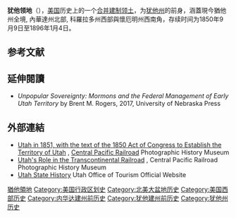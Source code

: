{{unreferenced|time=2018-09-07T02:20:34+00:00}}
{{Infobox Former Subdivision
|conventional_long_name = 犹他领地<br />{{lang|en|Territory of Utah}}
|common_name = Utah Territory
|nation      = 美国
|subdivision = [[美國合併建制領土|合并建制领土]]
|event_pre   = [[蜜蜂州|蜜蜂州]]
|date_pre    = 1849年
|event_start = 犹他{{link-en|组织法案|Organic Act}}
|date_start  = 9月9日
|year_start  = 1850年
|event1      = [[科罗拉多领地|科罗拉多领地]]成立
|date_event1 = 2月28日
|year_event1 = 1861年
|event2      = [[内华达领地|内华达领地]]成立
|date_event2 = 3月2日
|year_event2 = 1861年
|event3      = [[怀俄明领地|怀俄明领地]]成立
|date_event3 = 7月25日
|year_event3 = 1868年
|event_end   = [[犹他州|建州]]
|date_end    = 1月4日
|year_end    = 1896年
|
|p1          = 未合併领土
|flag_p1     = US flag 30 stars.svg
|s1          = 科罗拉多领地
|flag_s1     = US flag 33 stars.svg
|s2          = 内华达领地
|flag_s2     = US flag 33 stars.svg
|s3          = 怀俄明领地
|flag_s3     = US flag 37 stars.svg
|s4          = 内华达州
|flag_s4     = Flag of Nevada.svg
|s5          = 犹他州
|flag_s5     = Flag of Utah.svg
|image_flag  =
|image_coat  = Utah territory coat of arms (illustrated, 1876).jpg
|image_map   = Utah Territory, vector image - 2011.svg
|image_map_caption = 犹他领地地图
|capital      = [[菲尔莫尔|菲尔莫尔]]（1851－1856）<br>[[盐湖城|盐湖城]]
|government_type = 合并建制领土
|title_leader = {{link-en|犹他州州長列表|List of governors of Utah|總督}}
|leader1      = [[桑福德·多爾|桑福德·多爾]]（首）
|leader1      = [[布里格姆·扬|布里格姆·扬]]
|year_leader1 = 1851－1858
|leader2      = {{link-en|迦勒·瓦尔敦·韦斯特|Caleb Walton West}}
|year_leader2 = 1893－1896
|legislature  = {{link-en|犹他领地议会|Utah State Legislature}}
|estcat = 猶他領地
}}

'''犹他领地'''（{{lang-en|Utah Territory}}），[[美国|美国]]历史上的一个[[美国合并建制领土|合并建制领土]]，为[[犹他州|犹他州]]的前身，涵蓋現今猶他州全境, 內華達州北部, 科羅拉多州西部與懷厄明州西南角，存续时间为1850年9月9日至1896年1月4日。

==参考文献==
{{reflist}}

==延伸閱讀==
* ''Unpopular Sovereignty: Mormons and the Federal Management of Early Utah Territory'' by Brent M. Rogers, 2017, University of Nebraska Press

==外部連結==
{{Commons category|Utah Territory}}
* [http://CPRR.org/Museum/Utah_1851.html Utah in 1851, with the text of the 1850 Act of Congress to Establish the Territory of Utah] {{Wayback|url=http://cprr.org/Museum/Utah_1851.html |date=20110514000252 }}, [[Central_Pacific_Railroad|Central Pacific Railroad]] Photographic History Museum
* [http://CPRR.org/Museum/Stewart-Iron_Trail.html Utah's Role in the Transcontinental Railroad] {{Wayback|url=http://cprr.org/Museum/Stewart-Iron_Trail.html |date=20110514000257 }}, Central Pacific Railroad Photographic History Museum
* [https://www.visitutah.com/things-to-do/history-culture Utah State History] {{Wayback|url=https://www.visitutah.com/things-to-do/history-culture |date=20210420153055 }} Utah Office of Tourism Official Website

[[Category:猶他領地|]]
[[Category:美国行政区划史|Category:美国行政区划史]]
[[Category:北美大盆地历史|Category:北美大盆地历史]]
[[Category:美国西部历史|Category:美国西部历史]]
[[Category:内华达建州前历史|Category:内华达建州前历史]]
[[Category:犹他建州前历史|Category:犹他建州前历史]]
[[Category:犹他州历史|Category:犹他州历史]]